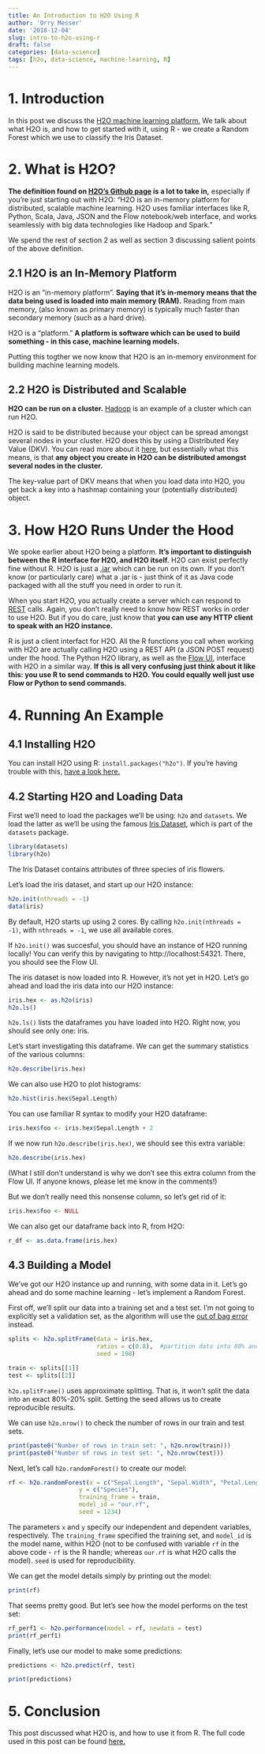 ```yaml
---
title: An Introduction to H2O Using R
author: 'Orry Messer'
date: '2018-12-04'
slug: intro-to-h2o-using-r
draft: false
categories: [data-science]
tags: [h2o, data-science, machine-learning, R]
---
```


# 1. Introduction
In this post we discuss the [H2O machine learning platform.](https://www.h2o.ai/) We talk about what H2O is, and how to get started with it, using R - we create a Random Forest which we use to classify the Iris Dataset.

# 2. What is H2O?

__The definition found on [H2O's Github page](https://github.com/h2oai/h2o-3) is a lot to take in,__ especially if you're just starting out with H2O: "H2O is an in-memory platform for distributed, scalable machine learning. H2O uses familiar interfaces like R, Python, Scala, Java, JSON and the Flow notebook/web interface, and works seamlessly with big data technologies like Hadoop and Spark."

We spend the rest of section 2 as well as section 3 discussing salient points of the above definition.

## 2.1 H2O is an In-Memory Platform

H2O is an "in-memory platform". __Saying that it's in-memory means that the data being used is loaded into main memory (RAM).__ Reading from main memory, (also known as primary memory) is typically much faster than secondary memory (such as a hard drive). 

H2O is a "platform." __A platform is software which can be used to build something - in this case, machine learning models.__ 

Putting this togther we now know that H2O is an in-memory environment for building machine learning models.

## 2.2 H2O is Distributed and Scalable

__H2O can be run on a cluster.__ [Hadoop](https://hadoop.apache.org/) is an example of a cluster which can run H2O.

H2O is said to be distributed because your object can be spread amongst several nodes in your cluster. H2O does this by using a Distributed Key Value (DKV). You can read more about it [here](https://www.h2o.ai/blog/h2o-architecture/), but essentially what this means, is that __any object you create in H2O can be distributed amongst several nodes in the cluster.__ 

The key-value part of DKV means that when you load data into H2O, you get back a key into a hashmap containing your (potentially distributed) object.

# 3. How H2O Runs Under the Hood

We spoke earlier about H2O being a platform. __It's important to distinguish between the R interface for H2O, and H2O itself.__ H2O can exist perfectly fine without R. H2O is just a [.jar](https://en.wikipedia.org/wiki/JAR_(file_format)) which can be run on its own. If you don't know (or particularly care) what a .jar is - just think of it as Java code packaged with all the stuff you need in order to run it.

When you start H2O, you actually create a server which can respond to [REST](https://en.wikipedia.org/wiki/Representational_state_transfer) calls. Again, you don't really need to know how REST works in order to use H2O. But if you do care, just know that __you can use any HTTP client to speak with an H2O instance.__

R is just a client interfact for H2O. All the R functions you call when working with H2O are actually calling H2O using a REST API (a JSON POST request) under the hood. The Python H2O library, as well as the [Flow UI](https://www.h2o.ai/blog/introducing-flow/), interface with H2O in a similar way. __If this is all very confusing just think about it like this: you use R to send commands to H2O. You could equally well just use Flow or Python to send commands.__

# 4. Running An Example

## 4.1 Installing H2O

You can install H2O using R: `install.packages("h2o")`. If you're having trouble with this, [have a look here.](http://h2o-release.s3.amazonaws.com/h2o/rel-xia/2/index.html)

## 4.2 Starting H2O and Loading Data

First we'll need to load the packages we'll be using: `h2o` and `datasets`. We load the latter as we'll be using the famous [Iris Dataset](https://en.wikipedia.org/wiki/Iris_flower_data_set), which is part of the `datasets` package.

```r
library(datasets)
library(h2o)
```
The Iris Dataset contains attributes of three species of iris flowers.

Let's load the iris dataset, and start up our H2O instance:

```r
h2o.init(nthreads = -1) 
data(iris)
```
By default, H2O starts up using 2 cores. By calling `h2o.init(nthreads = -1)`, with `nthreads = -1`, we use all available cores.

If `h2o.init()` was succesful, you should have an instance of H2O running locally! You can verify this by navigating to http://localhost:54321. There, you should see the Flow UI.

The iris dataset is now loaded into R. However, it's not yet in H2O. Let's go ahead and load the iris data into our H2O instance:

```r
iris.hex <- as.h2o(iris)
h2o.ls()
```
`h2o.ls()` lists the dataframes you have loaded into H2O. Right now, you should see only one: iris.

Let's start investigating this dataframe. We can get the summary statistics of the various columns:

```r
h2o.describe(iris.hex)
```
We can also use H2O to plot histograms:

```r
h2o.hist(iris.hex$Sepal.Length)
```

You can use familiar R syntax to modify your H2O dataframe:

```r
iris.hex$foo <- iris.hex$Sepal.Length + 2
```

If we now run `h2o.describe(iris.hex)`, we should see this extra variable:

```r
h2o.describe(iris.hex)
```

(What I still don't understand is why we don't see this extra column from the Flow UI. If anyone knows, please let me know in the comments!)

But we don't really need this nonsense column, so let's get rid of it:

```r
iris.hex$foo <- NULL
```

We can also get our dataframe back into R, from H2O:

```r
r_df <- as.data.frame(iris.hex)
```
## 4.3 Building a Model

We've got our H2O instance up and running, with some data in it. Let's go ahead and do some machine learning - let's implement a Random Forest. 

First off, we'll split our data into a training set and a test set. I'm not going to explicitly set a validation set, as the algorithm will use the [out of bag error](https://en.wikipedia.org/wiki/Out-of-bag_error) instead.

```r
splits <- h2o.splitFrame(data = iris.hex,
                         ratios = c(0.8),  #partition data into 80% and 20% chunks
                         seed = 198)

train <- splits[[1]]
test <- splits[[2]]
```
`h2o.splitFrame()` uses approximate splitting. That is, it won't split the data into an exact 80%-20% split. Setting the seed allows us to create reproducible results. 

We can use `h2o.nrow()` to check the number of rows in our train and test sets.

```r
print(paste0("Number of rows in train set: ", h2o.nrow(train)))
print(paste0("Number of rows in test set: ", h2o.nrow(test)))
```
Next, let's call `h2o.randomForest()` to create our model:

```r
rf <- h2o.randomForest(x = c("Sepal.Length", "Sepal.Width", "Petal.Length", "Petal.Width"),
                    y = c("Species"),
                    training_frame = train,
                    model_id = "our.rf",
                    seed = 1234)
```
The parameters `x` and `y` specify our independent and dependent variables, respectively. The `training_frame` specified the training set, and `model_id` is the model name, within H2O (not to be confused with variable `rf` in the above code - `rf` is the R handle; whereas `our.rf` is what H2O calls the model). `seed` is used for reproducibility.

We can get the model details simply by printing out the model:

```r
print(rf)
```

That seems pretty good. But let's see how the model performs on the test set:


```r
rf_perf1 <- h2o.performance(model = rf, newdata = test)
print(rf_perf1)
```

Finally, let's use our model to make some predictions:

```r
predictions <- h2o.predict(rf, test)
```
```r
print(predictions)
```

# 5. Conclusion 

This post discussed what H2O is, and how to use it from R. The full code used in this post can be found [here.](./h2o_intro.R)